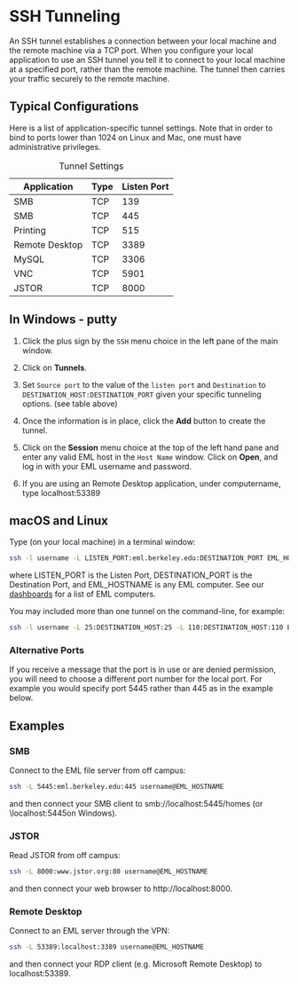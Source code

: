 # SSH Tunneling

An SSH tunnel establishes a connection between your local machine and
the remote machine via a TCP port. When you configure your local
application to use an SSH tunnel you tell it to connect to your local
machine at a specified port, rather than the remote machine. The tunnel
then carries your traffic securely to the remote machine.

## Typical Configurations

Here is a list of application-specific tunnel settings. Note that in
order to bind to ports lower than 1024 on Linux and Mac, one must have
administrative privileges.


| Application | Type | Listen Port |
| --- | --- | --- |
| SMB | TCP | 139 |
| SMB | TCP | 445 |
| Printing | TCP | 515 |
| Remote Desktop | TCP | 3389 |
| MySQL | TCP | 3306 |
| VNC | TCP | 5901 |
| JSTOR | TCP | 8000 |

: Tunnel Settings

## In Windows - putty

1.  Click the plus sign by the `SSH` menu choice in the left pane of the
    main window.

2.  Click on **Tunnels**.

3.  Set `Source port` to the value of the `listen port` and
    `Destination` to `DESTINATION_HOST:DESTINATION_PORT` given your
    specific tunneling options. (see table above)

4.  Once the information is in place, click the **Add** button to create
    the tunnel.

5.  Click on the **Session** menu choice at the top of the left hand
    pane and enter any valid EML host in the `Host Name` window. Click
    on **Open**, and log in with your EML username and password.

6.  If you are using an Remote Desktop application, under computername,
    type localhost:53389

## macOS and Linux

Type (on your local machine) in a terminal window:

```bash
ssh -l username -L LISTEN_PORT:eml.berkeley.edu:DESTINATION_PORT EML_HOSTNAME
```

where LISTEN\_PORT is the Listen Port, DESTINATION\_PORT is the
Destination Port, and EML\_HOSTNAME is any EML computer. See our
[dashboards](/monitoring) for a list of EML computers.

You may included more than one tunnel on the command-line, for example:

```bash
ssh -l username -L 25:DESTINATION_HOST:25 -L 110:DESTINATION_HOST:110 EML_HOSTNAME
```

### Alternative Ports

If you receive a message that the port is in use or are denied
permission, you will need to choose a different port number for the
local port. For example you would specify port 5445 rather than 445 as
in the example below.

## Examples

### SMB

Connect to the EML file server from off campus:

```bash
ssh -L 5445:eml.berkeley.edu:445 username@EML_HOSTNAME
```

and then connect your SMB client to smb://localhost:5445/homes (or
\\localhost:5445\homes on Windows).

### JSTOR

Read JSTOR from off campus:

```bash
ssh -L 8000:www.jstor.org:80 username@EML_HOSTNAME
```

and then connect your web browser to http://localhost:8000.

### Remote Desktop

Connect to an EML server through the VPN:

```bash
ssh -L 53389:localhost:3389 username@EML_HOSTNAME
```

and then connect your RDP client (e.g. Microsoft Remote Desktop) to
localhost:53389.
